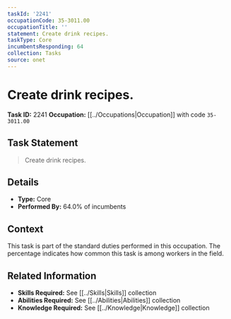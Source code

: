 ```yaml
---
taskId: '2241'
occupationCode: 35-3011.00
occupationTitle: ''
statement: Create drink recipes.
taskType: Core
incumbentsResponding: 64
collection: Tasks
source: onet
---
```

# Create drink recipes.

**Task ID:** 2241
**Occupation:** [[../Occupations|Occupation]] with code `35-3011.00`

## Task Statement

> Create drink recipes.

## Details

- **Type:** Core
- **Performed By:** 64.0% of incumbents

## Context

This task is part of the standard duties performed in this occupation. The percentage indicates how common this task is among workers in the field.

## Related Information

- **Skills Required:** See [[../Skills|Skills]] collection
- **Abilities Required:** See [[../Abilities|Abilities]] collection
- **Knowledge Required:** See [[../Knowledge|Knowledge]] collection
